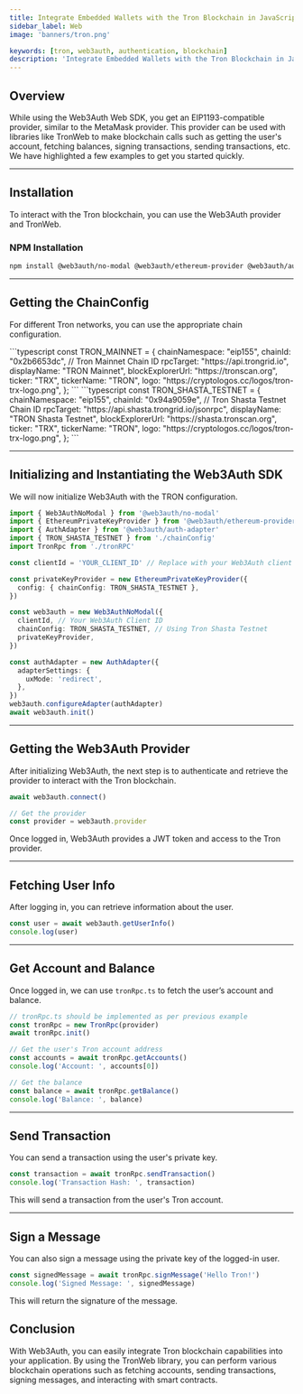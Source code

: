 ```yaml
---
title: Integrate Embedded Wallets with the Tron Blockchain in JavaScript
sidebar_label: Web
image: 'banners/tron.png'

keywords: [tron, web3auth, authentication, blockchain]
description: 'Integrate Embedded Wallets with the Tron Blockchain in JavaScript | Embedded Wallets'
---
```



## Overview

While using the Web3Auth Web SDK, you get an EIP1193-compatible provider, similar to the MetaMask provider. This provider can be used with libraries like TronWeb to make blockchain calls such as getting the user's account, fetching balances, signing transactions, sending transactions, etc. We have highlighted a few examples to get you started quickly.

---

## Installation

To interact with the Tron blockchain, you can use the Web3Auth provider and TronWeb.

### NPM Installation

```bash
npm install @web3auth/no-modal @web3auth/ethereum-provider @web3auth/auth-adapter @web3auth/wallet-services-plugin tronweb
```

---

## Getting the ChainConfig

For different Tron networks, you can use the appropriate chain configuration.

<Tabs defaultValue="testnet" groupId="chainConfig">
  <TabItem value="mainnet" label="Mainnet">
    ```typescript
    const TRON_MAINNET = {
      chainNamespace: "eip155",
      chainId: "0x2b6653dc", // Tron Mainnet Chain ID
      rpcTarget: "https://api.trongrid.io",
      displayName: "TRON Mainnet",
      blockExplorerUrl: "https://tronscan.org",
      ticker: "TRX",
      tickerName: "TRON",
      logo: "https://cryptologos.cc/logos/tron-trx-logo.png",
    };
    ```
  </TabItem>
  <TabItem value="testnet" label="Testnet (Shasta)">
    ```typescript
    const TRON_SHASTA_TESTNET = {
      chainNamespace: "eip155",
      chainId: "0x94a9059e", // Tron Shasta Testnet Chain ID
      rpcTarget: "https://api.shasta.trongrid.io/jsonrpc",
      displayName: "TRON Shasta Testnet",
      blockExplorerUrl: "https://shasta.tronscan.org",
      ticker: "TRX",
      tickerName: "TRON",
      logo: "https://cryptologos.cc/logos/tron-trx-logo.png",
    };
    ```
  </TabItem>
</Tabs>

---

## Initializing and Instantiating the Web3Auth SDK

We will now initialize Web3Auth with the TRON configuration.

```typescript
import { Web3AuthNoModal } from '@web3auth/no-modal'
import { EthereumPrivateKeyProvider } from '@web3auth/ethereum-provider'
import { AuthAdapter } from '@web3auth/auth-adapter'
import { TRON_SHASTA_TESTNET } from './chainConfig'
import TronRpc from './tronRPC'

const clientId = 'YOUR_CLIENT_ID' // Replace with your Web3Auth client ID

const privateKeyProvider = new EthereumPrivateKeyProvider({
  config: { chainConfig: TRON_SHASTA_TESTNET },
})

const web3auth = new Web3AuthNoModal({
  clientId, // Your Web3Auth Client ID
  chainConfig: TRON_SHASTA_TESTNET, // Using Tron Shasta Testnet
  privateKeyProvider,
})

const authAdapter = new AuthAdapter({
  adapterSettings: {
    uxMode: 'redirect',
  },
})
web3auth.configureAdapter(authAdapter)
await web3auth.init()
```

---

## Getting the Web3Auth Provider

After initializing Web3Auth, the next step is to authenticate and retrieve the provider to interact with the Tron blockchain.

```typescript
await web3auth.connect()

// Get the provider
const provider = web3auth.provider
```

Once logged in, Web3Auth provides a JWT token and access to the Tron provider.

---

## Fetching User Info

After logging in, you can retrieve information about the user.

```typescript
const user = await web3auth.getUserInfo()
console.log(user)
```

---

## Get Account and Balance

Once logged in, we can use `tronRpc.ts` to fetch the user’s account and balance.

```typescript
// tronRpc.ts should be implemented as per previous example
const tronRpc = new TronRpc(provider)
await tronRpc.init()

// Get the user's Tron account address
const accounts = await tronRpc.getAccounts()
console.log('Account: ', accounts[0])

// Get the balance
const balance = await tronRpc.getBalance()
console.log('Balance: ', balance)
```

---

## Send Transaction

You can send a transaction using the user's private key.

```typescript
const transaction = await tronRpc.sendTransaction()
console.log('Transaction Hash: ', transaction)
```

This will send a transaction from the user's Tron account.

---

## Sign a Message

You can also sign a message using the private key of the logged-in user.

```typescript
const signedMessage = await tronRpc.signMessage('Hello Tron!')
console.log('Signed Message: ', signedMessage)
```

This will return the signature of the message.

## Conclusion

With Web3Auth, you can easily integrate Tron blockchain capabilities into your application. By using the TronWeb library, you can perform various blockchain operations such as fetching accounts, sending transactions, signing messages, and interacting with smart contracts.
